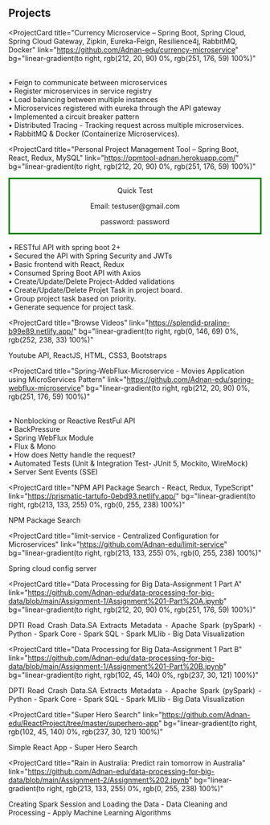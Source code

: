 ## Projects

<ProjectCard
  title="Currency Microservice – Spring Boot, Spring Cloud, Spring Cloud Gateway, Zipkin, Eureka-Feign,
    Resilience4j, RabbitMQ, Docker"
  link="https://github.com/Adnan-edu/currency-microservice"
  bg="linear-gradient(to right, rgb(212, 20, 90) 0%, rgb(251, 176, 59) 100%)"
>
  <div style="text-align: justify;text-justify: inter-word;">
    <br />
    • Feign to communicate between microservices
    <br />
    • Register microservices in service registry
    <br />
    • Load balancing between multiple instances
    <br />
    • Microservices registered with eureka through the API gateway
    <br />
    • Implemented a circuit breaker pattern
    <br />
    • Distributed Tracing - Tracking request across multiple microservices.
    <br />• RabbitMQ & Docker (Containerize Microservices).
  </div>
</ProjectCard>

<ProjectCard
  title="Personal Project Management Tool – Spring Boot, React, Redux, MySQL"
  link="https://ppmtool-adnan.herokuapp.com/"
  bg="linear-gradient(to right, rgb(212, 20, 90) 0%, rgb(251, 176, 59) 100%)"
>
  <div style="text-align: justify;text-justify: inter-word;">
    <div style="text-align: center;border: 3px solid green;">
      <p>Quick Test</p>
      <p>Email: testuser@gmail.com</p>
      <p>password: password</p>
    </div>
    <br />
    • RESTful API with spring boot 2+
    <br />
    • Secured the API with Spring Security and JWTs
    <br />
    • Basic frontend with React, Redux
    <br />
    • Consumed Spring Boot API with Axios
    <br />
    • Create/Update/Delete Project-Added validations
    <br />
    • Create/Update/Delete Projet Task in project board.
    <br />
    • Group project task based on priority.
    <br />• Generate sequence for project task.
  </div>
</ProjectCard>

<ProjectCard
  title="Browse Videos"
  link="https://splendid-praline-b99e89.netlify.app/"
  bg="linear-gradient(to right, rgb(0, 146, 69) 0%, rgb(252, 238, 33) 100%)"
>
  Youtube API, ReactJS, HTML, CSS3, Bootstraps
</ProjectCard>

<ProjectCard
  title="Spring-WebFlux-Microservice - Movies Application using MicroServices Pattern"
  link="https://github.com/Adnan-edu/spring-webflux-microservice"
  bg="linear-gradient(to right, rgb(212, 20, 90) 0%, rgb(251, 176, 59) 100%)"
>
  <div style="text-align: justify;text-justify: inter-word;">
    <br />
    • Nonblocking or Reactive RestFul API
    <br />
    • BackPressure
    <br />
    • Spring WebFlux Module
    <br />
    • Flux & Mono
    <br />
    • How does Netty handle the request?
    <br />
    • Automated Tests (Unit & Integration Test- JUnit 5, Mockito, WireMock)
    <br />• Server Sent Events (SSE)
  </div>
</ProjectCard>

<ProjectCard
  title="NPM API Package Search - React, Redux, TypeScript"
  link="https://prismatic-tartufo-0ebd93.netlify.app/"
  bg="linear-gradient(to right, rgb(213, 133, 255) 0%, rgb(0, 255, 238) 100%)"
>
  NPM Package Search
</ProjectCard>

<ProjectCard
  title="limit-service - Centralized Configuration for Microservices"
  link="https://github.com/Adnan-edu/limit-service"
  bg="linear-gradient(to right, rgb(213, 133, 255) 0%, rgb(0, 255, 238) 100%)"
>
  Spring cloud config server
</ProjectCard>

<ProjectCard
  title="Data Processing for Big Data-Assignment 1 Part A"
  link="https://github.com/Adnan-edu/data-processing-for-big-data/blob/main/Assignment-1/Assignment%201-Part%20A.ipynb"
  bg="linear-gradient(to right, rgb(212, 20, 90) 0%, rgb(251, 176, 59) 100%)"
>
  <div style="text-align: justify;text-justify: inter-word;">
    DPTI Road Crash Data.SA Extracts Metadata - Apache Spark (pySpark) - Python
    - Spark Core - Spark SQL - Spark MLlib - Big Data Visualization
  </div>
</ProjectCard>

<ProjectCard
  title="Data Processing for Big Data-Assignment 1 Part B"
  link="https://github.com/Adnan-edu/data-processing-for-big-data/blob/main/Assignment-1/Assignment%201-Part%20B.ipynb"
  bg="linear-gradient(to right, rgb(102, 45, 140) 0%, rgb(237, 30, 121) 100%)"
>
  <div style="text-align: justify;text-justify: inter-word;">
    DPTI Road Crash Data.SA Extracts Metadata - Apache Spark (pySpark) - Python
    - Spark Core - Spark SQL - Spark MLlib - Big Data Visualization
  </div>
</ProjectCard>

<ProjectCard
  title="Super Hero Search"
  link="https://github.com/Adnan-edu/ReactProject/tree/master/superhero-app"
  bg="linear-gradient(to right, rgb(102, 45, 140) 0%, rgb(237, 30, 121) 100%)"
>
  Simple React App - Super Hero Search
</ProjectCard>

<ProjectCard
  title="Rain in Australia: Predict rain tomorrow in Australia"
  link="https://github.com/Adnan-edu/data-processing-for-big-data/blob/main/Assignment-2/Assignment%202.ipynb"
  bg="linear-gradient(to right, rgb(213, 133, 255) 0%, rgb(0, 255, 238) 100%)"
>
  Creating Spark Session and Loading the Data - Data Cleaning and Processing -
  Apply Machine Learning Algorithms
</ProjectCard>
